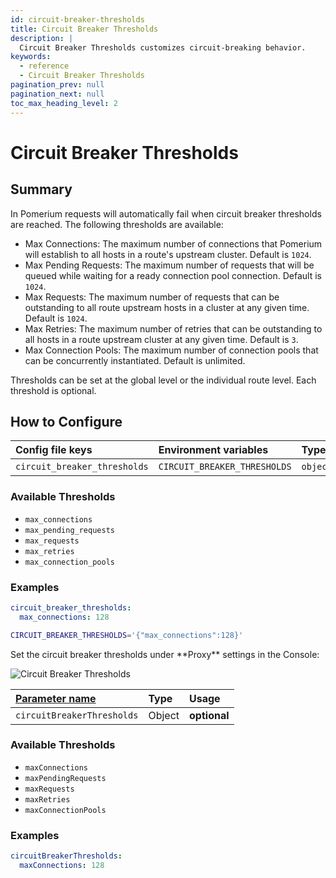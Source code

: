 ```yaml
---
id: circuit-breaker-thresholds
title: Circuit Breaker Thresholds
description: |
  Circuit Breaker Thresholds customizes circuit-breaking behavior.
keywords:
  - reference
  - Circuit Breaker Thresholds
pagination_prev: null
pagination_next: null
toc_max_heading_level: 2
---
```



# Circuit Breaker Thresholds

## Summary

In Pomerium requests will automatically fail when circuit breaker thresholds are reached. The following thresholds are available:

- Max Connections: The maximum number of connections that Pomerium will establish to all hosts in a route's upstream cluster. Default is `1024`.
- Max Pending Requests: The maximum number of requests that will be queued while waiting for a ready connection pool connection. Default is `1024`.
- Max Requests: The maximum number of requests that can be outstanding to all route upstream hosts in a cluster at any given time. Default is `1024`.
- Max Retries: The maximum number of retries that can be outstanding to all hosts in a route upstream cluster at any given time. Default is `3`.
- Max Connection Pools: The maximum number of connection pools that can be concurrently instantiated. Default is unlimited.

Thresholds can be set at the global level or the individual route level. Each threshold is optional.

## How to Configure

<Tabs>
<TabItem value="Core" label="Core">

| **Config file keys** | **Environment variables** | **Type** | **Usage** |
| :-- | :-- | :-- | :-- |
| `circuit_breaker_thresholds` | `CIRCUIT_BREAKER_THRESHOLDS` | `object` | **optional** |

### Available Thresholds

- `max_connections`
- `max_pending_requests`
- `max_requests`
- `max_retries`
- `max_connection_pools`

### Examples

```yaml
circuit_breaker_thresholds:
  max_connections: 128
```

```bash
CIRCUIT_BREAKER_THRESHOLDS='{"max_connections":128}'
```

</TabItem>
<TabItem value="Enterprise" label="Enterprise">
Set the circuit breaker thresholds under **Proxy** settings in the Console:

![Circuit Breaker Thresholds](img/circuit-breaker-thresholds.png)

</TabItem>
<TabItem label="Kubernetes" value="Kubernetes">

| **[Parameter name](/docs/deploy/k8s/reference#spec)** | **Type** | **Usage** |
| :-- | :-- | :-- |
| `circuitBreakerThresholds` | Object | **optional** |

### Available Thresholds

- `maxConnections`
- `maxPendingRequests`
- `maxRequests`
- `maxRetries`
- `maxConnectionPools`

### Examples

```yaml
circuitBreakerThresholds:
  maxConnections: 128
```

</TabItem>
</Tabs>

